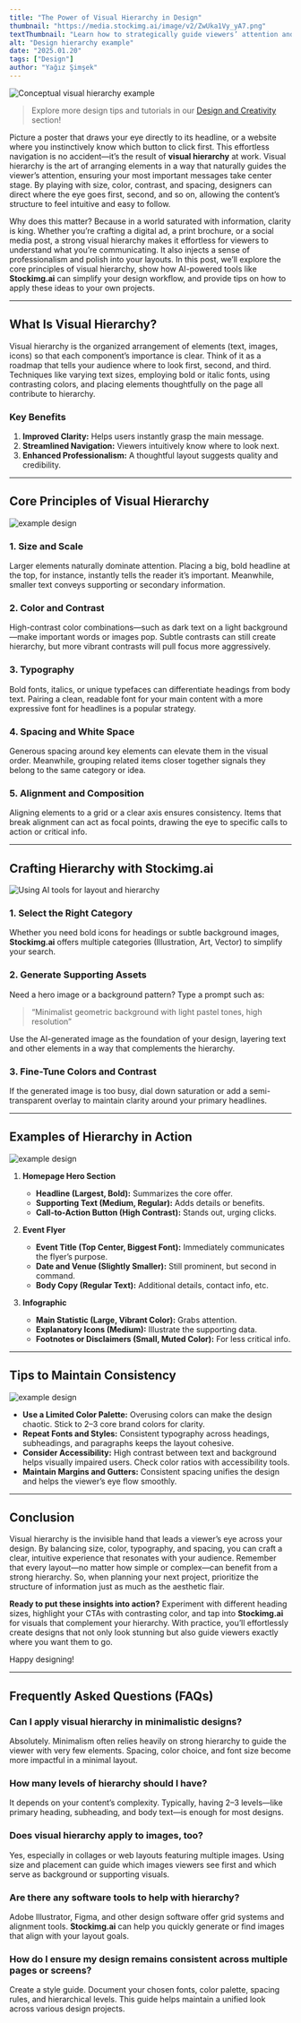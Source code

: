 ```yaml
---
title: "The Power of Visual Hierarchy in Design"
thumbnail: "https://media.stockimg.ai/image/v2/ZwUka1Vy_yA7.png"
textThumbnail: "Learn how to strategically guide viewers’ attention and emphasize key elements in your layouts using visual hierarchy. Elevate your design game with these essential techniques!"
alt: "Design hierarchy example"
date: "2025.01.20"
tags: ["Design"]
author: "Yağız Şimşek"
---
```


![Conceptual visual hierarchy example](https://media.stockimg.ai/image/v2/ZwUka1Vy_yA7.png)

> Explore more design tips and tutorials in our [Design and Creativity](https://stockimg.ai/blog/design-and-creativity/) section!

Picture a poster that draws your eye directly to its headline, or a website where you instinctively know which button to click first. This effortless navigation is no accident—it’s the result of **visual hierarchy** at work. Visual hierarchy is the art of arranging elements in a way that naturally guides the viewer’s attention, ensuring your most important messages take center stage. By playing with size, color, contrast, and spacing, designers can direct where the eye goes first, second, and so on, allowing the content’s structure to feel intuitive and easy to follow.

Why does this matter? Because in a world saturated with information, clarity is king. Whether you’re crafting a digital ad, a print brochure, or a social media post, a strong visual hierarchy makes it effortless for viewers to understand what you’re communicating. It also injects a sense of professionalism and polish into your layouts. In this post, we’ll explore the core principles of visual hierarchy, show how AI-powered tools like **Stockimg.ai** can simplify your design workflow, and provide tips on how to apply these ideas to your own projects.

---

## What Is Visual Hierarchy?
Visual hierarchy is the organized arrangement of elements (text, images, icons) so that each component’s importance is clear. Think of it as a roadmap that tells your audience where to look first, second, and third. Techniques like varying text sizes, employing bold or italic fonts, using contrasting colors, and placing elements thoughtfully on the page all contribute to hierarchy.

### Key Benefits
1. **Improved Clarity:** Helps users instantly grasp the main message.  
2. **Streamlined Navigation:** Viewers intuitively know where to look next.  
3. **Enhanced Professionalism:** A thoughtful layout suggests quality and credibility.

---

## Core Principles of Visual Hierarchy

![example design](https://media.stockimg.ai/image/v2/IVT7Umc5k2Ye.png)

### 1. Size and Scale
Larger elements naturally dominate attention. Placing a big, bold headline at the top, for instance, instantly tells the reader it’s important. Meanwhile, smaller text conveys supporting or secondary information.

### 2. Color and Contrast
High-contrast color combinations—such as dark text on a light background—make important words or images pop. Subtle contrasts can still create hierarchy, but more vibrant contrasts will pull focus more aggressively.

### 3. Typography
Bold fonts, italics, or unique typefaces can differentiate headings from body text. Pairing a clean, readable font for your main content with a more expressive font for headlines is a popular strategy.

### 4. Spacing and White Space
Generous spacing around key elements can elevate them in the visual order. Meanwhile, grouping related items closer together signals they belong to the same category or idea.

### 5. Alignment and Composition
Aligning elements to a grid or a clear axis ensures consistency. Items that break alignment can act as focal points, drawing the eye to specific calls to action or critical info.

---

## Crafting Hierarchy with Stockimg.ai

![Using AI tools for layout and hierarchy](https://media.stockimg.ai/designed/gjXeTtf8VD89.png)

### 1. Select the Right Category
Whether you need bold icons for headings or subtle background images, **Stockimg.ai** offers multiple categories (Illustration, Art, Vector) to simplify your search.

### 2. Generate Supporting Assets
Need a hero image or a background pattern? Type a prompt such as:
> “Minimalist geometric background with light pastel tones, high resolution”

Use the AI-generated image as the foundation of your design, layering text and other elements in a way that complements the hierarchy.

### 3. Fine-Tune Colors and Contrast
If the generated image is too busy, dial down saturation or add a semi-transparent overlay to maintain clarity around your primary headlines.

---

## Examples of Hierarchy in Action

![example design](https://media.stockimg.ai/image/v2/lJyYkS1a1dDU.png)

1. **Homepage Hero Section**  
   - **Headline (Largest, Bold):** Summarizes the core offer.  
   - **Supporting Text (Medium, Regular):** Adds details or benefits.  
   - **Call-to-Action Button (High Contrast):** Stands out, urging clicks.

2. **Event Flyer**  
   - **Event Title (Top Center, Biggest Font):** Immediately communicates the flyer’s purpose.  
   - **Date and Venue (Slightly Smaller):** Still prominent, but second in command.  
   - **Body Copy (Regular Text):** Additional details, contact info, etc.  

3. **Infographic**  
   - **Main Statistic (Large, Vibrant Color):** Grabs attention.  
   - **Explanatory Icons (Medium):** Illustrate the supporting data.  
   - **Footnotes or Disclaimers (Small, Muted Color):** For less critical info.

---

## Tips to Maintain Consistency

![example design](https://media.stockimg.ai/image/v2/E2GjQP8qn4b4.png)

- **Use a Limited Color Palette:** Overusing colors can make the design chaotic. Stick to 2–3 core brand colors for clarity.
- **Repeat Fonts and Styles:** Consistent typography across headings, subheadings, and paragraphs keeps the layout cohesive.
- **Consider Accessibility:** High contrast between text and background helps visually impaired users. Check color ratios with accessibility tools.
- **Maintain Margins and Gutters:** Consistent spacing unifies the design and helps the viewer’s eye flow smoothly.

---

## Conclusion

Visual hierarchy is the invisible hand that leads a viewer’s eye across your design. By balancing size, color, typography, and spacing, you can craft a clear, intuitive experience that resonates with your audience. Remember that every layout—no matter how simple or complex—can benefit from a strong hierarchy. So, when planning your next project, prioritize the structure of information just as much as the aesthetic flair.

**Ready to put these insights into action?** Experiment with different heading sizes, highlight your CTAs with contrasting color, and tap into **Stockimg.ai** for visuals that complement your hierarchy. With practice, you’ll effortlessly create designs that not only look stunning but also guide viewers exactly where you want them to go.

Happy designing!

---

## Frequently Asked Questions (FAQs)

### Can I apply visual hierarchy in minimalistic designs?
Absolutely. Minimalism often relies heavily on strong hierarchy to guide the viewer with very few elements. Spacing, color choice, and font size become more impactful in a minimal layout.

### How many levels of hierarchy should I have?
It depends on your content’s complexity. Typically, having 2–3 levels—like primary heading, subheading, and body text—is enough for most designs.

### Does visual hierarchy apply to images, too?
Yes, especially in collages or web layouts featuring multiple images. Using size and placement can guide which images viewers see first and which serve as background or supporting visuals.

### Are there any software tools to help with hierarchy?
Adobe Illustrator, Figma, and other design software offer grid systems and alignment tools. **Stockimg.ai** can help you quickly generate or find images that align with your layout goals.

### How do I ensure my design remains consistent across multiple pages or screens?
Create a style guide. Document your chosen fonts, color palette, spacing rules, and hierarchical levels. This guide helps maintain a unified look across various design projects.
